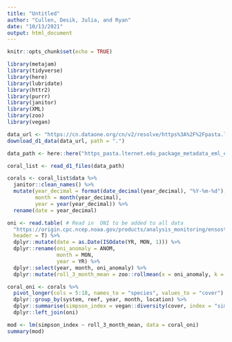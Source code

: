 ```yaml
---
title: "Untitled"
author: "Cullen, Desik, Julia, and Ryan"
date: "10/13/2021"
output: html_document
---
```


```r
knitr::opts_chunk$set(echo = TRUE)
```

```r
library(metajam)
library(tidyverse)
library(here)
library(lubridate)
library(httr2)
library(purrr)
library(janitor)
library(XML)
library(zoo)
library(vegan)
```

```r
data_url <- "https://cn.dataone.org/cn/v2/resolve/https%3A%2F%2Fpasta.lternet.edu%2Fpackage%2Fdata%2Feml%2Fedi%2F952%2F1%2Ff6212784c45d0a077f2c863868d22c4b"
download_d1_data(data_url, path = ".")
```

```r
data_path <- here::here("https_pasta.lternet.edu_package_metadata_eml_edi_952_1__Rowley_Shoals_and_Scott_Reef_Long-term_Reef_Slope_coral__csv")
```

```r
coral_list <- read_d1_files(data_path)
```

```r
corals <- coral_list$data %>% 
  janitor::clean_names() %>% 
  mutate(year_decimal = format(date_decimal(year_decimal), "%Y-%m-%d"),
         month = month(year_decimal),
         year = year(year_decimal)) %>% 
  rename(date = year_decimal)
```

```r
oni <- read.table( # Read in  ONI to be added to all data
  "https://origin.cpc.ncep.noaa.gov/products/analysis_monitoring/ensostuff/detrend.nino34.ascii.txt",
  header = T) %>%
  dplyr::mutate(date = as.Date(ISOdate(YR, MON, 1))) %>%
  dplyr::rename(oni_anomaly = ANOM,
                month = MON,
                year = YR) %>% 
  dplyr::select(year, month, oni_anomaly) %>% 
  dplyr::mutate(roll_3_month_mean = zoo::rollmean(x = oni_anomaly, k = 3, fill = NA, align = "right"))
```

```r
coral_oni <- corals %>% 
  pivot_longer(cols = 5:18, names_to = "species", values_to = "cover") %>% 
  dplyr::group_by(system, reef, year, month, location) %>% 
  dplyr::summarise(simpson_index = vegan::diversity(cover, index = "simpson")) %>% 
  dplyr::left_join(oni)
```


```r
mod <- lm(simpson_index ~ roll_3_month_mean, data = coral_oni)
summary(mod)
```




